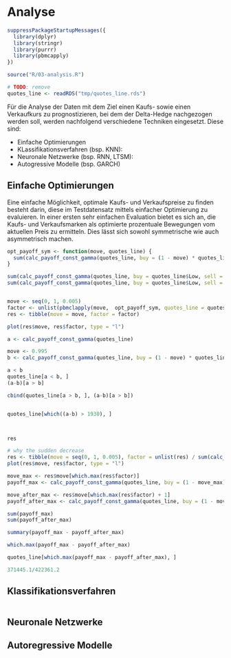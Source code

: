 # Analyse


```r

suppressPackageStartupMessages({
  library(dplyr)
  library(stringr)
  library(purrr)
  library(pbmcapply)
})

source("R/03-analysis.R")

# TODO: remove
quotes_line <- readRDS("tmp/quotes_line.rds")

```

Für die Analyse der Daten mit dem Ziel einen Kaufs- sowie einen Verkaufkurs zu prognostizieren, bei dem der Delta-Hedge nachgezogen werden soll, werden nachfolgend verschiedene Techniken eingesetzt. Diese sind:

- Einfache Optimierungen
- KLassifikationsverfahren (bsp. KNN):
- Neuronale Netzwerke (bsp. RNN, LTSM):
- Autogressive Modelle (bsp. GARCH)


## Einfache Optimierungen

Eine einfache Möglichkeit, optimale Kaufs- und Verkaufspreise zu finden besteht darin, diese im Testdatensatz mittels einfacher Optimierung zu evaluieren. In einer ersten sehr einfachen Evaluation bietet es sich an, die Kaufs- und Verkaufsmarken als optimierte prozentuale Bewegungen vom aktuellen Preis zu ermitteln. Dies lässt sich sowohl symmetrische wie auch asymmetrisch machen. 

```r

opt_payoff_sym <- function(move, quotes_line) {
  sum(calc_payoff_const_gamma(quotes_line, buy = (1 - move) * quotes_line$Adjusted_t_1, sell = (1 + move) * quotes_line$Adjusted_t_1))
}

sum(calc_payoff_const_gamma(quotes_line, buy = quotes_line$Low, sell = quotes_line$High)) / sum(calc_payoff_const_gamma(quotes_line))
sum(calc_payoff_const_gamma(quotes_line, buy = quotes_line$Low, sell = quotes_line$High, both_first = "min")) / sum(calc_payoff_const_gamma(quotes_line))


move <- seq(0, 1, 0.005)
factor <- unlist(pbmclapply(move,  opt_payoff_sym, quotes_line = quotes_line, mc.cores = 1))/sum(calc_payoff_const_gamma(quotes_line))
res <- tibble(move = move, factor = factor)

plot(res$move, res$factor, type = "l")

a <- calc_payoff_const_gamma(quotes_line)

move <- 0.995
b <- calc_payoff_const_gamma(quotes_line, buy = (1 - move) * quotes_line$Adjusted_t_1, sell = (1 + move) * quotes_line$Adjusted_t_1)

a < b
quotes_line[a < b, ]
(a-b)[a > b]

cbind(quotes_line[a > b, ], (a-b)[a > b])


quotes_line[which((a-b) > 1930), ]



res

# why the sudden decrease
res <- tibble(move = seq(0, 1, 0.005), factor = unlist(res) / sum(calc_payoff_const_gamma(quotes_line)))
plot(res$move, res$factor, type = "l")

move_max <- res$move[which.max(res$factor)]
payoff_max <- calc_payoff_const_gamma(quotes_line, buy = (1 - move_max) * quotes_line$Adjusted_t_1, sell = (1 + move_max) * quotes_line$Adjusted_t_1)

move_after_max <- res$move[which.max(res$factor) + 1]
payoff_after_max <- calc_payoff_const_gamma(quotes_line, buy = (1 - move_after_max) * quotes_line$Adjusted_t_1, sell = (1 + move_after_max) * quotes_line$Adjusted_t_1)

sum(payoff_max)
sum(payoff_after_max)

summary(payoff_max - payoff_after_max)

which.max(payoff_max - payoff_after_max)

quotes_line[which.max(payoff_max - payoff_after_max), ]

371445.1/422361.2

```


## Klassifikationsverfahren


```r

```

## Neuronale Netzwerke

## Autoregressive Modelle
